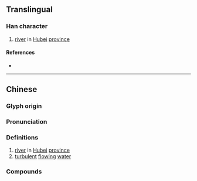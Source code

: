 {{character info}}
==Translingual==

===Han character===
{{Han char|rn=85|rad=水|as=13|sn=16|four=36132|canj=EWLV|ids=⿰氵睘}}

# [[river]] in [[Hubei]] [[province]]

====References====
* {{Han ref|kx=0653.290|dkj=18414|dj=1063.230|hdz=31758.010|uh=6FB4|ud=28596|bh=BF4A|bd=48970}}

----

==Chinese==
{{zh-forms}}

===Glyph origin===
{{Han etym}}
{{Han compound|水|睘|ls=psc<!--|ls2=ic|t2=to cycle around-->|c1=s|c2=p|t1=water}}

===Pronunciation===
{{zh-pron
|m=huán
|c=waan4
|mc=y
|oc=y
|cat=n
}}

===Definitions===
{{zh-hanzi}}

# [[river]] in [[Hubei]] [[province]]
# [[turbulent]] [[flowing]] [[water]]

===Compounds===
{{zh-der|澴潭|澴水|澴河}}